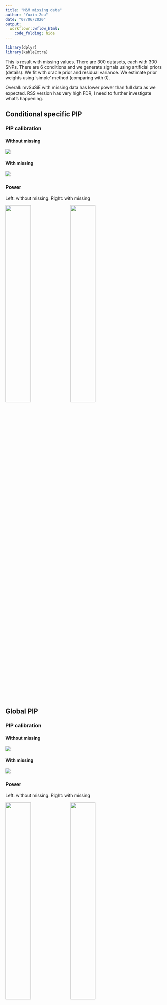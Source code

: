 ```yaml
---
title: "M&M missing data"
author: "Yuxin Zou"
date: "07/06/2020"
output:
  workflowr::wflow_html:
    code_folding: hide
---
```


```r
library(dplyr)
library(kableExtra)
```

This is result with missing values. There are 300 datasets, each with 300 SNPs. There are 6 conditions and we generate signals using artificial priors (details). We fit with oracle prior and residual variance. We estimate prior weights using ‘simple’ method (comparing with 0).

Overall: mvSuSiE with missing data has lower power than full data as we expected. RSS version has very high FDR, I need to further investigate what's happening.

## Conditional specific PIP

### PIP calibration

#### Without missing

![](assets/mnm_missing_20200616_pip_calibration/mnm_missing_pip_cali_missingYFALSE_priorsimulated.png)

#### With missing

![](assets/mnm_missing_20200616_pip_calibration/mnm_missing_pip_cali_missingYTRUE_priorsimulated.png)

### Power

Left: without missing. Right: with missing

![](assets/mnm_missing_20200616_roc/mnm_missing_roc_missingYFALSE_priorsimulated.pr.png){ width=40%} ![](assets/mnm_missing_20200616_roc/mnm_missing_roc_missingYTRUE_priorsimulated.pr.png){width=40%}

## Global PIP

### PIP calibration

#### Without missing

![](assets/mnm_missing_20200616_pip_calibration/mnm_missing_pip_cali_global_missingYFALSE_priorsimulated.png)

#### With missing

![](assets/mnm_missing_20200616_pip_calibration/mnm_missing_pip_cali_global_missingYTRUE_priorsimulated.png)

### Power

Left: without missing. Right: with missing

![](assets/mnm_missing_20200616_roc/mnm_missing_roc_global_missingYFALSE_priorsimulated.pr.png){ width=40%} ![](assets/mnm_missing_20200616_roc/mnm_missing_roc_global_missingYTRUE_priorsimulated.pr.png){width=40%}
